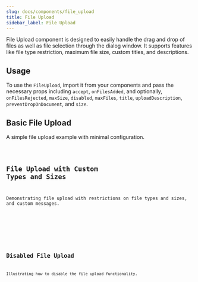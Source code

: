 ```yaml
---
slug: docs/components/file_upload
title: File Upload
sidebar_label: File Upload
---
```


File Upload component is designed to easily handle the drag and drop of files as well as file selection through the dialog window. It supports features like file type restriction, maximum file size, custom titles, and descriptions.

## Usage

To use the `FileUpload`, import it from your components and pass the necessary props including `accept`, `onFilesAdded`, and optionally, `onFilesRejected`, `maxSize`, `disabled`, `maxFiles`, `title`, `uploadDescription`, `preventDropOnDocument`, and `size`.


## Basic File Upload

A simple file upload example with minimal configuration.


<CodeSample>
    <FileUploadBasicDemo/>
</CodeSample>

<Code code={FileUploadBasicSource} lang="tsx" />

## File Upload with Custom Types and Sizes

Demonstrating file upload with restrictions on file types and sizes, and custom messages.


<CodeSample>
    <FileUploadCustomDemo/>
</CodeSample>

<Code code={FileUploadCustomSource} lang="tsx" />

## Disabled File Upload

Illustrating how to disable the file upload functionality.


<CodeSample>
    <FileUploadDisabledDemo/>
</CodeSample>

<Code code={FileUploadDisabledSource} lang="tsx" />
